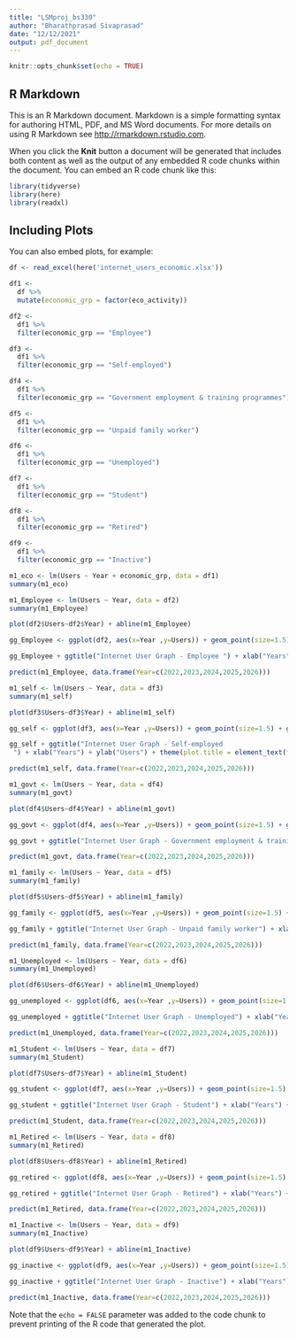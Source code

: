 ---
title: "LSMproj_bs330"
author: "Bharathprasad Sivaprasad"
date: "12/12/2021"
output: pdf_document
---

```{r setup, include=FALSE}
knitr::opts_chunk$set(echo = TRUE)
```

## R Markdown

This is an R Markdown document. Markdown is a simple formatting syntax for authoring HTML, PDF, and MS Word documents. For more details on using R Markdown see <http://rmarkdown.rstudio.com>.

When you click the **Knit** button a document will be generated that includes both content as well as the output of any embedded R code chunks within the document. You can embed an R code chunk like this:

```{r}
library(tidyverse)
library(here)
library(readxl)
```

## Including Plots

You can also embed plots, for example:

```{r}
df <- read_excel(here('internet_users_economic.xlsx'))
```

```{r}
df1 <- 
  df %>% 
  mutate(economic_grp = factor(eco_activity))
```

```{r}
df2 <- 
  df1 %>% 
  filter(economic_grp == "Employee")
```

```{r}
df3 <- 
  df1 %>% 
  filter(economic_grp == "Self-employed")

df4 <- 
  df1 %>% 
  filter(economic_grp == "Government employment & training programmes")

df5 <- 
  df1 %>% 
  filter(economic_grp == "Unpaid family worker")

df6 <- 
  df1 %>% 
  filter(economic_grp == "Unemployed")

df7 <- 
  df1 %>% 
  filter(economic_grp == "Student")

df8 <- 
  df1 %>% 
  filter(economic_grp == "Retired")

df9 <- 
  df1 %>% 
  filter(economic_grp == "Inactive")
```

```{r results='hide', fig.show='hide'}
m1_eco <- lm(Users ~ Year + economic_grp, data = df1)
summary(m1_eco)
```

```{r results='hide', fig.show='hide'}
m1_Employee <- lm(Users ~ Year, data = df2)
summary(m1_Employee)

plot(df2$Users~df2$Year) + abline(m1_Employee)

gg_Employee <- ggplot(df2, aes(x=Year ,y=Users)) + geom_point(size=1.5) + geom_abline(slope = coef(m1_Employee)[[2]], intercept = coef(m1_Employee)[[1]], colour="blue")

gg_Employee + ggtitle("Internet User Graph - Employee ") + xlab("Years") + ylab("Users") + theme(plot.title = element_text(face = "bold", hjust = "0.4"))

predict(m1_Employee, data.frame(Year=c(2022,2023,2024,2025,2026)))

```

```{r results='hide', fig.show='hide'}
m1_self <- lm(Users ~ Year, data = df3)
summary(m1_self)

plot(df3$Users~df3$Year) + abline(m1_self)

gg_self <- ggplot(df3, aes(x=Year ,y=Users)) + geom_point(size=1.5) + geom_abline(slope = coef(m1_self)[[2]], intercept = coef(m1_self)[[1]], colour="blue")

gg_self + ggtitle("Internet User Graph - Self-employed
 ") + xlab("Years") + ylab("Users") + theme(plot.title = element_text(face = "bold", hjust = "0.4"))

predict(m1_self, data.frame(Year=c(2022,2023,2024,2025,2026)))
```
```{r results='hide', fig.show='hide'}
m1_govt <- lm(Users ~ Year, data = df4)
summary(m1_govt)

plot(df4$Users~df4$Year) + abline(m1_govt)

gg_govt <- ggplot(df4, aes(x=Year ,y=Users)) + geom_point(size=1.5) + geom_abline(slope = coef(m1_govt)[[2]], intercept = coef(m1_govt)[[1]], colour="blue")

gg_govt + ggtitle("Internet User Graph - Government employment & training programmes") + xlab("Years") + ylab("Users") + theme(plot.title = element_text(face = "bold", hjust = "0.4"))

predict(m1_govt, data.frame(Year=c(2022,2023,2024,2025,2026)))
```
```{r results='hide', fig.show='hide'}
m1_family <- lm(Users ~ Year, data = df5)
summary(m1_family)

plot(df5$Users~df5$Year) + abline(m1_family)

gg_family <- ggplot(df5, aes(x=Year ,y=Users)) + geom_point(size=1.5) + geom_abline(slope = coef(m1_family)[[2]], intercept = coef(m1_family)[[1]], colour="blue")

gg_family + ggtitle("Internet User Graph - Unpaid family worker") + xlab("Years") + ylab("Users") + theme(plot.title = element_text(face = "bold", hjust = "0.4"))

predict(m1_family, data.frame(Year=c(2022,2023,2024,2025,2026)))
```
```{r results='hide', fig.show='hide'}
m1_Unemployed <- lm(Users ~ Year, data = df6)
summary(m1_Unemployed)

plot(df6$Users~df6$Year) + abline(m1_Unemployed)

gg_unemployed <- ggplot(df6, aes(x=Year ,y=Users)) + geom_point(size=1.5) + geom_abline(slope = coef(m1_Unemployed)[[2]], intercept = coef(m1_Unemployed)[[1]], colour="blue")

gg_unemployed + ggtitle("Internet User Graph - Unemployed") + xlab("Years") + ylab("Users") + theme(plot.title = element_text(face = "bold", hjust = "0.4"))

predict(m1_Unemployed, data.frame(Year=c(2022,2023,2024,2025,2026)))
```
```{r results='hide', fig.show='hide'}
m1_Student <- lm(Users ~ Year, data = df7)
summary(m1_Student)

plot(df7$Users~df7$Year) + abline(m1_Student)

gg_student <- ggplot(df7, aes(x=Year ,y=Users)) + geom_point(size=1.5) + geom_abline(slope = coef(m1_Student)[[2]], intercept = coef(m1_Student)[[1]], colour="blue")

gg_student + ggtitle("Internet User Graph - Student") + xlab("Years") + ylab("Users") + theme(plot.title = element_text(face = "bold", hjust = "0.4"))

predict(m1_Student, data.frame(Year=c(2022,2023,2024,2025,2026)))
```
```{r results='hide', fig.show='hide'}
m1_Retired <- lm(Users ~ Year, data = df8)
summary(m1_Retired)

plot(df8$Users~df8$Year) + abline(m1_Retired)

gg_retired <- ggplot(df8, aes(x=Year ,y=Users)) + geom_point(size=1.5) + geom_abline(slope = coef(m1_Retired)[[2]], intercept = coef(m1_Retired)[[1]], colour="blue")

gg_retired + ggtitle("Internet User Graph - Retired") + xlab("Years") + ylab("Users") + theme(plot.title = element_text(face = "bold", hjust = "0.4"))

predict(m1_Retired, data.frame(Year=c(2022,2023,2024,2025,2026)))
```
```{r results='hide', fig.show='hide'}
m1_Inactive <- lm(Users ~ Year, data = df9)
summary(m1_Inactive)

plot(df9$Users~df9$Year) + abline(m1_Inactive)

gg_inactive <- ggplot(df9, aes(x=Year ,y=Users)) + geom_point(size=1.5) + geom_abline(slope = coef(m1_Inactive)[[2]], intercept = coef(m1_Inactive)[[1]], colour="blue")

gg_inactive + ggtitle("Internet User Graph - Inactive") + xlab("Years") + ylab("Users") + theme(plot.title = element_text(face = "bold", hjust = "0.4"))

predict(m1_Inactive, data.frame(Year=c(2022,2023,2024,2025,2026)))
```



Note that the `echo = FALSE` parameter was added to the code chunk to prevent printing of the R code that generated the plot.
